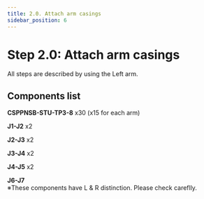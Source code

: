```yaml
---
title: 2.0. Attach arm casings
sidebar_position: 6
---
```



# Step 2.0: Attach arm casings

All steps are described by using the Left arm.

## Components list

**CSPPNSB-STU-TP3-8**
   x30 (x15 for each arm)

<BlockImage src="hardware/electronics-guide/csppnsb-sus-tp3-8.png" alt="screw" width="30%" />

**J1-J2**
  x2

<BlockImage src="hardware/electronics-guide/j1-j2-casing.png" alt="j1-j2-cover" width="80%" />

**J2-J3**
  x2

<BlockImage src="hardware/electronics-guide/j2-j3-casing.png" alt="j2-j3-cover" width="80%" />

**J3-J4**
  x2

<BlockImage src="hardware/electronics-guide/j3-j4-casing.png" alt="j3-j4-cover" width="80%" />

**J4-J5**
  x2

<BlockImage src="hardware/electronics-guide/j4-j5-casing.png" alt="j4-j5-cover" width="80%" />

**J6-J7**  
※These components have L & R distinction. Please check careflly.

<BlockImage src="hardware/electronics-guide/j6-j7-casing.png" alt="j6-j7-cover" width="80%" />
